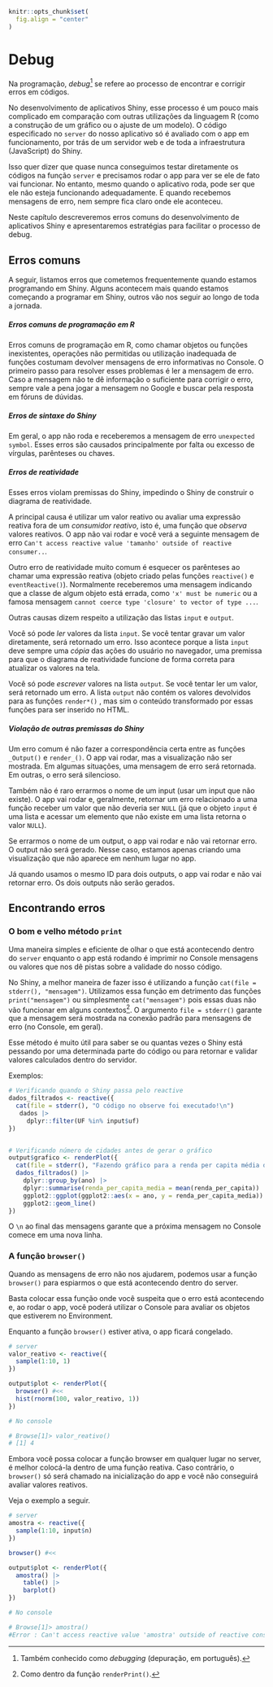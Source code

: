 ```r
knitr::opts_chunk$set(
  fig.align = "center"
)
```

# Debug

Na programação, *debug*^[Também conhecido como *debugging* (depuração, em português).] se refere ao processo de encontrar e corrigir erros em códigos. 

No desenvolvimento de aplicativos Shiny, esse processo é um pouco mais complicado em comparação com outras utilizações da linguagem R (como a construção de um gráfico ou o ajuste de um modelo). O código especificado no `server` do nosso aplicativo só é avaliado com o app em funcionamento, por trás de um servidor web e de toda a infraestrutura (JavaScript) do Shiny. 

Isso quer dizer que quase nunca conseguimos testar diretamente os códigos na função `server` e precisamos rodar o app para ver se ele de fato vai funcionar. No entanto, mesmo quando o aplicativo roda, pode ser que ele não esteja funcionando adequadamente. E quando recebemos mensagens de erro, nem sempre fica claro onde ele aconteceu.

Neste capítulo descreveremos erros comuns do desenvolvimento de aplicativos Shiny e apresentaremos estratégias para facilitar o processo de debug.

## Erros comuns

A seguir, listamos erros que cometemos frequentemente quando estamos programando em Shiny. Alguns acontecem mais quando estamos começando a programar em Shiny, outros vão nos seguir ao longo de toda a jornada.

##### Erros comuns de programação em R

Erros comuns de programação em R, como chamar objetos ou funções inexistentes, operações não permitidas ou utilização inadequada de funções costumam devolver mensagens de erro informativas no Console. O primeiro passo para resolver esses problemas é ler a mensagem de erro. Caso a mensagem não te dê informação o suficiente para corrigir o erro, sempre vale a pena jogar a mensagem no Google e buscar pela resposta em fóruns de dúvidas.

##### Erros de sintaxe do Shiny

Em geral, o app não roda e receberemos a mensagem de erro `unexpected symbol`. Esses erros são causados principalmente por falta ou excesso de vírgulas, parênteses ou chaves. 

##### Erros de reatividade

Esses erros violam premissas do Shiny, impedindo o Shiny de construir o diagrama de reatividade.

A principal causa é utilizar um valor reativo ou avaliar uma expressão reativa fora de um *consumidor reativo*, isto é, uma função que *observa* valores reativos. O app não vai rodar e você verá a seguinte mensagem de erro `Can't access reactive value 'tamanho' outside of reactive consumer..`.

Outro erro de reatividade muito comum é esquecer os parênteses ao chamar uma expressão reativa (objeto criado pelas funções `reactive()` e `eventReactive()`). Normalmente receberemos uma mensagem indicando que a classe de algum objeto está errada, como  `'x' must be numeric` ou a famosa mensagem `cannot coerce type 'closure' to vector of type ...`.

Outras causas dizem respeito a utilização das listas `input` e `output`.

Você só pode *ler* valores da lista `input`. Se você tentar gravar um valor diretamente, será retornado um erro. Isso acontece porque a lista `input` deve sempre uma *cópia* das ações do usuário no navegador, uma premissa para que o diagrama de reatividade funcione de forma correta para atualizar os valores na tela.

Você só pode *escrever* valores na lista `output`. Se você tentar ler um valor, será retornado um erro. A lista `output` não contém os valores devolvidos para as funções `render*()` , mas sim o conteúdo transformado por essas funções para ser inserido no HTML.

##### Violação de outras premissas do Shiny

Um erro comum é não fazer a correspondência certa entre as funções `_Output()` e `render_()`. O app vai rodar, mas a visualização não ser mostrada. Em algumas situações, uma mensagem de erro será retornada. Em outras, o erro será silencioso.

Também não é raro errarmos o nome de um input (usar um input que não existe). O app vai rodar e, geralmente, retornar um erro relacionado a uma função receber um valor que não deveria ser `NULL` (já que o objeto `input` é uma lista e acessar um elemento que não existe em uma lista retorna o valor `NULL`).

Se errarmos o nome de um output, o app vai rodar e não vai retornar erro. O output não será gerado. Nesse caso, estamos apenas criando uma visualização que não aparece em nenhum lugar no app.

Já quando usamos o mesmo ID para dois outputs, o app vai rodar e não vai retornar erro. Os dois outputs não serão gerados.

## Encontrando erros 

### O bom e velho método `print`

Uma maneira simples e eficiente de olhar o que está acontecendo dentro do `server` enquanto o app está rodando é imprimir no Console mensagens ou valores que nos dê pistas sobre a validade do nosso código.

No Shiny, a melhor maneira de fazer isso é utilizando a função `cat(file = stderr(), "mensagem")`. Utilizamos essa função em detrimento das funções `print("mensagem")` ou simplesmente `cat("mensagem")` pois essas duas não vão funcionar em alguns contextos^[Como dentro da função `renderPrint()`.]. O argumento `file = stderr()` garante que a mensagem será mostrada na conexão padrão para mensagens de erro (no Console, em geral).

Esse método é muito útil para saber se ou quantas vezes o Shiny está pessando por uma determinada parte do código ou para retornar e validar valores calculados dentro do servidor.

Exemplos:

```r
# Verificando quando o Shiny passa pelo reactive
dados_filtrados <- reactive({
  cat(file = stderr(), "O código no observe foi executado!\n")
   dados |> 
     dplyr::filter(UF %in% input$uf)
})


# Verificando número de cidades antes de gerar o gráfico
output$grafico <- renderPlot({
  cat(file = stderr(), "Fazendo gráfico para a renda per capita média de", nrow(dados_filtrados()), "cidades\n")
  dados_filtrados() |> 
    dplyr::group_by(ano) |> 
    dplyr::summarise(renda_per_capita_media = mean(renda_per_capita)) |> 
    ggplot2::ggplot(ggplot2::aes(x = ano, y = renda_per_capita_media)) +
    ggplot2::geom_line()
})
```

O `\n` ao final das mensagens garante que a próxima mensagem no Console comece em uma nova linha.

### A função `browser()`

Quando as mensagens de erro não nos ajudarem, podemos usar a função `browser()` para espiarmos o que está acontecendo dentro do server. 

Basta colocar essa função onde você suspeita que o erro está acontecendo e, ao rodar o app, você poderá utilizar o Console para avaliar os objetos que estiverem no Environment. 

Enquanto a função `browser()` estiver ativa, o app ficará congelado.

```r
# server
valor_reativo <- reactive({
  sample(1:10, 1)
})

output$plot <- renderPlot({
  browser() #<<
  hist(rnorm(100, valor_reativo, 1))
})

```

```r
# No console

# Browse[1]> valor_reativo()
# [1] 4
```

Embora você possa colocar a função browser em qualquer lugar no server, é melhor colocá-la dentro de uma função reativa. Caso contrário, o `browser()` só será chamado na inicialização do app e você não conseguirá avaliar valores reativos.

Veja o exemplo a seguir.

```r
# server
amostra <- reactive({
  sample(1:10, input$n)
})

browser() #<<

output$plot <- renderPlot({
  amostra() |> 
    table() |> 
    barplot()
})

```

```r
# No console

# Browse[1]> amostra()
#Error : Can't access reactive value 'amostra' outside of reactive consumer.
```

